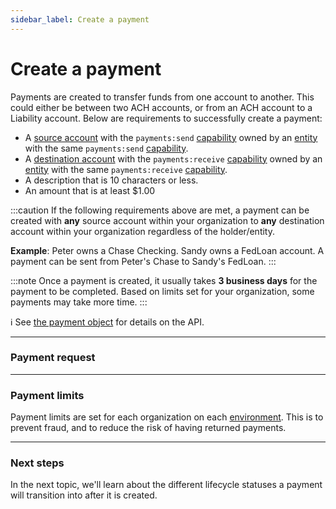 ```yaml
---
sidebar_label: Create a payment
---
```



# Create a payment

Payments are created to transfer funds from one account to another. This could
either be between two ACH accounts, or from an ACH account to a Liability account.
Below are requirements to successfully create a payment:
- A [source account](/guides/accounts/overview#source-accounts) with
the `payments:send` [capability](/guides/accounts/capabilities) owned
by an [entity](/guides/entities) with the same `payments:send` [capability](/guides/entities/capabilities).
- A [destination account](/guides/accounts/overview#destination-accounts) with
the `payments:receive` [capability](/guides/accounts/capabilities) owned
by an [entity](/guides/entities) with the same `payments:receive` [capability](/guides/entities/capabilities).
- A description that is 10 characters or less.
- An amount that is at least $1.00

:::caution
If the following requirements above are met, a payment can be created with __any__ source
account within your organization to __any__ destination account within your organization
regardless of the holder/entity.

__Example__: Peter owns a Chase Checking. Sandy owns a FedLoan account. A payment can be sent from
Peter's Chase to Sandy's FedLoan.
:::

:::note
Once a payment is created, it usually takes __3 business days__ for the payment to be completed. Based on
limits set for your organization, some payments may take more time.
:::

ℹ️ See [the payment object](/api/core/payments/object) for details on the API.

---
### Payment request
<PaymentsCreate />

---
### Payment limits
Payment limits are set for each organization on each [environment](/api/environments#environment-breakdown).
This is to prevent fraud, and to reduce the risk of having returned payments.

---
### Next steps
In the next topic, we'll learn about the different lifecycle statuses a payment will
transition into after it is created.
